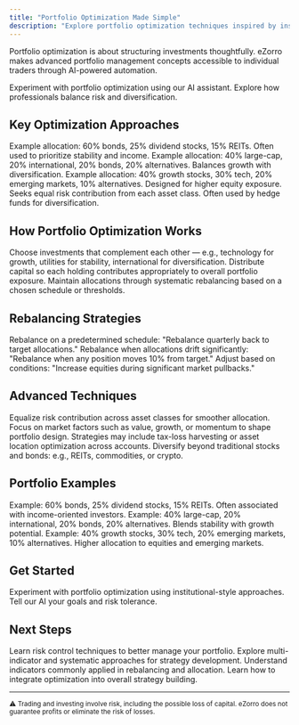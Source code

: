 ```yaml
---
title: "Portfolio Optimization Made Simple"
description: "Explore portfolio optimization techniques inspired by institutional strategies. Learn how to balance risk and diversify with automated trading systems."
---
```


Portfolio optimization is about structuring investments thoughtfully. eZorro makes advanced portfolio management concepts accessible to individual traders through AI-powered automation.

<Card title="Optimize Your Portfolio" icon="rocket" href="https://platform.ezorro.app">
  Experiment with portfolio optimization using our AI assistant. Explore how professionals balance risk and diversification.
</Card>

## Key Optimization Approaches

<CardGroup cols={2}>
  <Card title="Conservative Income" icon="coins">
    Example allocation: 60% bonds, 25% dividend stocks, 15% REITs. Often used to prioritize stability and income.
  </Card>

  <Card title="Balanced Growth" icon="chart-line">
    Example allocation: 40% large-cap, 20% international, 20% bonds, 20% alternatives. Balances growth with diversification.
  </Card>

  <Card title="Aggressive Growth" icon="trending-up">
    Example allocation: 40% growth stocks, 30% tech, 20% emerging markets, 10% alternatives. Designed for higher equity exposure.
  </Card>

  <Card title="Risk Parity" icon="balance-scale">
    Seeks equal risk contribution from each asset class. Often used by hedge funds for diversification.
  </Card>
</CardGroup>

## How Portfolio Optimization Works

<Steps>
  <Step title="Asset Selection">
    Choose investments that complement each other — e.g., technology for growth, utilities for stability, international for diversification.
  </Step>

  <Step title="Risk Balancing">
    Distribute capital so each holding contributes appropriately to overall portfolio exposure.
  </Step>

  <Step title="Automatic Rebalancing">
    Maintain allocations through systematic rebalancing based on a chosen schedule or thresholds.
  </Step>
</Steps>

## Rebalancing Strategies

<CardGroup cols={3}>
  <Card title="Calendar Rebalancing" icon="calendar">
    Rebalance on a predetermined schedule: "Rebalance quarterly back to target allocations."
  </Card>

  <Card title="Threshold Rebalancing" icon="target">
    Rebalance when allocations drift significantly: "Rebalance when any position moves 10% from target."
  </Card>

  <Card title="Tactical Rebalancing" icon="chart-line">
    Adjust based on conditions: "Increase equities during significant market pullbacks."
  </Card>
</CardGroup>

## Advanced Techniques

<CardGroup cols={2}>
  <Card title="Risk Parity" icon="balance-scale">
    Equalize risk contribution across asset classes for smoother allocation.
  </Card>

  <Card title="Factor Investing" icon="filter">
    Focus on market factors such as value, growth, or momentum to shape portfolio design.
  </Card>

  <Card title="Tax Considerations" icon="receipt">
    Strategies may include tax-loss harvesting or asset location optimization across accounts.
  </Card>

  <Card title="Alternative Assets" icon="coins">
    Diversify beyond traditional stocks and bonds: e.g., REITs, commodities, or crypto.
  </Card>
</CardGroup>

## Portfolio Examples

<Steps>
  <Step title="Conservative Income">
    Example: 60% bonds, 25% dividend stocks, 15% REITs. Often associated with income-oriented investors.
  </Step>

  <Step title="Balanced Growth">
    Example: 40% large-cap, 20% international, 20% bonds, 20% alternatives. Blends stability with growth potential.
  </Step>

  <Step title="Aggressive Growth">
    Example: 40% growth stocks, 30% tech, 20% emerging markets, 10% alternatives. Higher allocation to equities and emerging markets.
  </Step>
</Steps>

## Get Started

<Card title="Build Optimized Portfolio" icon="rocket" href="https://platform.ezorro.app">
  Experiment with portfolio optimization using institutional-style approaches. Tell our AI your goals and risk tolerance.
</Card>

## Next Steps

<CardGroup cols={2}>
  <Card title="Risk Management" icon="shield" href="/trading-strategies/risk-management">
    Learn risk control techniques to better manage your portfolio.
  </Card>

  <Card title="Advanced Strategies" icon="brain" href="/trading-strategies/advanced-strategies">
    Explore multi-indicator and systematic approaches for strategy development.
  </Card>

  <Card title="Technical Analysis" icon="chart-line" href="/technical/indicators">
    Understand indicators commonly applied in rebalancing and allocation.
  </Card>

  <Card title="Strategy Construction" icon="hammer" href="/technical/strategy-construction">
    Learn how to integrate optimization into overall strategy building.
  </Card>
</CardGroup>

---

<sub>⚠️ Trading and investing involve risk, including the possible loss of capital. eZorro does not guarantee profits or eliminate the risk of losses.</sub>